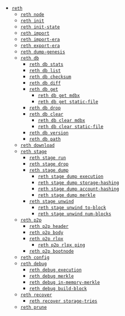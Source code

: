 - [`reth`](/cli/reth)
  - [`reth node`](/cli/reth/node)
  - [`reth init`](/cli/reth/init)
  - [`reth init-state`](/cli/reth/init-state)
  - [`reth import`](/cli/reth/import)
  - [`reth import-era`](/cli/reth/import-era)
  - [`reth export-era`](/cli/reth/export-era)
  - [`reth dump-genesis`](/cli/reth/dump-genesis)
  - [`reth db`](/cli/reth/db)
    - [`reth db stats`](/cli/reth/db/stats)
    - [`reth db list`](/cli/reth/db/list)
    - [`reth db checksum`](/cli/reth/db/checksum)
    - [`reth db diff`](/cli/reth/db/diff)
    - [`reth db get`](/cli/reth/db/get)
      - [`reth db get mdbx`](/cli/reth/db/get/mdbx)
      - [`reth db get static-file`](/cli/reth/db/get/static-file)
    - [`reth db drop`](/cli/reth/db/drop)
    - [`reth db clear`](/cli/reth/db/clear)
      - [`reth db clear mdbx`](/cli/reth/db/clear/mdbx)
      - [`reth db clear static-file`](/cli/reth/db/clear/static-file)
    - [`reth db version`](/cli/reth/db/version)
    - [`reth db path`](/cli/reth/db/path)
  - [`reth download`](/cli/reth/download)
  - [`reth stage`](/cli/reth/stage)
    - [`reth stage run`](/cli/reth/stage/run)
    - [`reth stage drop`](/cli/reth/stage/drop)
    - [`reth stage dump`](/cli/reth/stage/dump)
      - [`reth stage dump execution`](/cli/reth/stage/dump/execution)
      - [`reth stage dump storage-hashing`](/cli/reth/stage/dump/storage-hashing)
      - [`reth stage dump account-hashing`](/cli/reth/stage/dump/account-hashing)
      - [`reth stage dump merkle`](/cli/reth/stage/dump/merkle)
    - [`reth stage unwind`](/cli/reth/stage/unwind)
      - [`reth stage unwind to-block`](/cli/reth/stage/unwind/to-block)
      - [`reth stage unwind num-blocks`](/cli/reth/stage/unwind/num-blocks)
  - [`reth p2p`](/cli/reth/p2p)
    - [`reth p2p header`](/cli/reth/p2p/header)
    - [`reth p2p body`](/cli/reth/p2p/body)
    - [`reth p2p rlpx`](/cli/reth/p2p/rlpx)
      - [`reth p2p rlpx ping`](/cli/reth/p2p/rlpx/ping)
    - [`reth p2p bootnode`](/cli/reth/p2p/bootnode)
  - [`reth config`](/cli/reth/config)
  - [`reth debug`](/cli/reth/debug)
    - [`reth debug execution`](/cli/reth/debug/execution)
    - [`reth debug merkle`](/cli/reth/debug/merkle)
    - [`reth debug in-memory-merkle`](/cli/reth/debug/in-memory-merkle)
    - [`reth debug build-block`](/cli/reth/debug/build-block)
  - [`reth recover`](/cli/reth/recover)
    - [`reth recover storage-tries`](/cli/reth/recover/storage-tries)
  - [`reth prune`](/cli/reth/prune)
